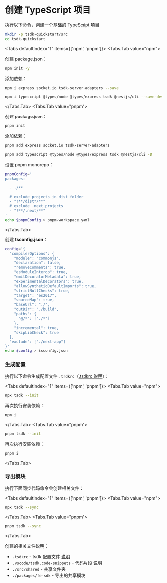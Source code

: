 
# 创建 TypeScript 项目

执行以下命令，创建一个基础的 TypeScript 项目

```sh copy
mkdir -p tsdk-quickstart/src
cd tsdk-quickstart
```

<Tabs defaultIndex="1" items={['npm', 'pnpm']}>
  <Tabs.Tab value="npm">

创建 package.json：

```sh copy
npm init -y
```

添加依赖：

```sh copy
npm i express socket.io tsdk-server-adapters --save
```

```sh copy
npm i typescript @types/node @types/express tsdk @nestjs/cli --save-dev
```

  </Tabs.Tab>
  <Tabs.Tab value="pnpm">

创建 package.json：

```sh copy
pnpm init
```

添加依赖：

```sh copy
pnpm add express socket.io tsdk-server-adapters
```

```sh copy
pnpm add typescript @types/node @types/express tsdk @nestjs/cli -D
```

设置 pnpm monorepo：

```sh copy
pnpmConfig='
packages:

  - ./**

  # exclude projects in dist folder
  - "!**/dist*/**"
  # exclude .next projects
  - "!**/.next/**"
'
echo $pnpmConfig > pnpm-workspace.yaml
```

  </Tabs.Tab>
</Tabs>

创建 **tsconfig.json**：

```sh copy
config='{
  "compilerOptions": {
    "module": "commonjs",
    "declaration": false,
    "removeComments": true,
    "esModuleInterop": true,
    "emitDecoratorMetadata": true,
    "experimentalDecorators": true,
    "allowSyntheticDefaultImports": true,
    "strictNullChecks": true,
    "target": "es2017",
    "sourceMap": true,
    "baseUrl": "./",
    "outDir": "./build",
    "paths": {
      "@/*": ["./*"]
    },
    "incremental": true,
    "skipLibCheck": true
  },
  "exclude": ["./next-app"]
}'
echo $config > tsconfig.json
```

### 生成配置

执行以下命令生成配置文件 `.trdkrc`（[.tsdkrc 说明](/docs/guide/tsdkrc)）：

<Tabs defaultIndex="1" items={['npm', 'pnpm']}>
  <Tabs.Tab value="npm">

```sh copy
npx tsdk --init
```

再次执行安装依赖：

```sh copy
npm i
```

  </Tabs.Tab>
  <Tabs.Tab value="pnpm">

```sh copy
pnpm tsdk --init
```

再次执行安装依赖：

```sh copy
pnpm i
```

  </Tabs.Tab>
</Tabs>

### 导出模块

执行下面同步代码命令会创建相关文件：

<Tabs defaultIndex="1" items={['npm', 'pnpm']}>
  <Tabs.Tab value="npm">

```sh copy
npx tsdk --sync
```

  </Tabs.Tab>
  <Tabs.Tab value="pnpm">

```sh copy
pnpm tsdk --sync
```

  </Tabs.Tab>
</Tabs>

<FileTree>
  <FileTree.File name=".tsdkrc" />
  <FileTree.Folder name=".vscode" defaultOpen>
    <FileTree.File name="tsdk.code-snippets" />
  </FileTree.Folder>
  <FileTree.Folder name="src" defaultOpen>
    <FileTree.Folder name="shared" defaultOpen>
      <FileTree.File name="tsdk-helper.ts" />
      <FileTree.File name="tsdk-types.ts" />
    </FileTree.Folder>
  </FileTree.Folder>
  <FileTree.Folder name="packages" defaultOpen>
    <FileTree.Folder name="fe-sdk">
      <FileTree.File name="package.json" />
      <FileTree.File name="..." />
    </FileTree.Folder>
  </FileTree.Folder>
</FileTree>

创建的相关文件说明：

- `.tsdkrc` - tsdk 配置文件 [说明](../guide/tsdkrc)
- `.vscode/tsdk.code-snippets` - 代码片段 [说明](../guide/tsdk-snippets)
- `./src/shared` - 共享文件夹
- `./packages/fe-sdk` - 导出的共享模块
